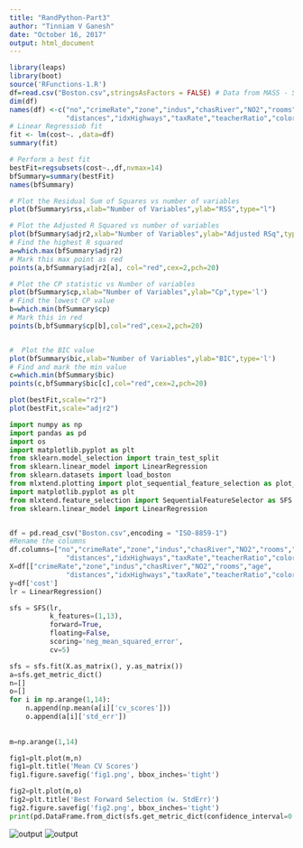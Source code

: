 ```yaml
---
title: "RandPython-Part3"
author: "Tinniam V Ganesh"
date: "October 16, 2017"
output: html_document
---
```


```r
library(leaps)
library(boot)
source('RFunctions-1.R')
df=read.csv("Boston.csv",stringsAsFactors = FALSE) # Data from MASS - SL
dim(df)
names(df) <-c("no","crimeRate","zone","indus","chasRiver","NO2","rooms","age",
              "distances","idxHighways","taxRate","teacherRatio","color","status","cost")
# Linear Regressiob fit
fit <- lm(cost~. ,data=df)
summary(fit)

# Perform a best fit
bestFit=regsubsets(cost~.,df,nvmax=14)
bfSummary=summary(bestFit)
names(bfSummary)

# Plot the Residual Sum of Squares vs number of variables 
plot(bfSummary$rss,xlab="Number of Variables",ylab="RSS",type="l")

# Plot the Adjusted R Squared vs number of variables
plot(bfSummary$adjr2,xlab="Number of Variables",ylab="Adjusted RSq",type="l")
# Find the highest R squared
a=which.max(bfSummary$adjr2)
# Mark this max point as red
points(a,bfSummary$adjr2[a], col="red",cex=2,pch=20)

# Plot the CP statistic vs Number of variables
plot(bfSummary$cp,xlab="Number of Variables",ylab="Cp",type='l')
# Find the lowest CP value
b=which.min(bfSummary$cp)
# Mark this in red
points(b,bfSummary$cp[b],col="red",cex=2,pch=20)


#  Plot the BIC value
plot(bfSummary$bic,xlab="Number of Variables",ylab="BIC",type='l')
# Find and mark the min value
c=which.min(bfSummary$bic)
points(c,bfSummary$bic[c],col="red",cex=2,pch=20)

plot(bestFit,scale="r2")
plot(bestFit,scale="adjr2")

```

```python
import numpy as np
import pandas as pd
import os
import matplotlib.pyplot as plt
from sklearn.model_selection import train_test_split
from sklearn.linear_model import LinearRegression
from sklearn.datasets import load_boston
from mlxtend.plotting import plot_sequential_feature_selection as plot_sfs
import matplotlib.pyplot as plt
from mlxtend.feature_selection import SequentialFeatureSelector as SFS
from sklearn.linear_model import LinearRegression


df = pd.read_csv("Boston.csv",encoding = "ISO-8859-1")
#Rename the columns
df.columns=["no","crimeRate","zone","indus","chasRiver","NO2","rooms","age",
              "distances","idxHighways","taxRate","teacherRatio","color","status","cost"]
X=df[["crimeRate","zone","indus","chasRiver","NO2","rooms","age",
              "distances","idxHighways","taxRate","teacherRatio","color","status"]]
y=df['cost']
lr = LinearRegression()

sfs = SFS(lr, 
          k_features=(1,13), 
          forward=True, 
          floating=False, 
          scoring='neg_mean_squared_error',
          cv=5)

sfs = sfs.fit(X.as_matrix(), y.as_matrix())
a=sfs.get_metric_dict()
n=[]
o=[]
for i in np.arange(1,14):
    n.append(np.mean(a[i]['cv_scores'])) 
    o.append(a[i]['std_err'])
    
    
m=np.arange(1,14)

fig1=plt.plot(m,n)
fig1=plt.title('Mean CV Scores')
fig1.figure.savefig('fig1.png', bbox_inches='tight')

fig2=plt.plot(m,o)
fig2=plt.title('Best Forward Selection (w. StdErr)')
fig2.figure.savefig('fig2.png', bbox_inches='tight')
print(pd.DataFrame.from_dict(sfs.get_metric_dict(confidence_interval=0.90)).T)
```
![output](fig1.png)
![output](fig2.png)
